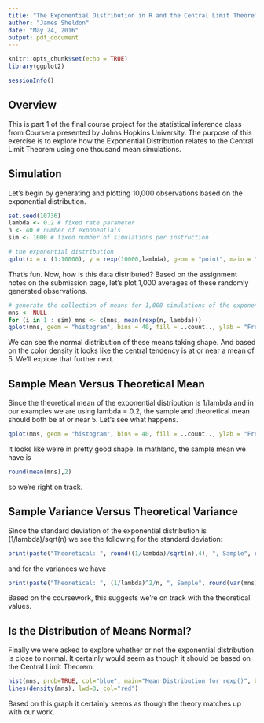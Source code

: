 ```yaml
---
title: "The Exponential Distribution in R and the Central Limit Theorem"
author: "James Sheldon"
date: "May 24, 2016"
output: pdf_document
---
```


```r
knitr::opts_chunk$set(echo = TRUE)
library(ggplot2)
```
```r
sessionInfo()
```
## Overview

This is part 1 of the final course project for the statistical inference class from Coursera presented by Johns Hopkins University. The purpose of this exercise is to explore how the Exponential Distribution relates to the Central Limit Theorem using one thousand mean simulations.

## Simulation

Let's begin by generating and plotting 10,000 observations based on the exponential distribution.

```r
set.seed(10736)
lambda <- 0.2 # fixed rate parameter
n <- 40 # number of exponentials
sim <- 1000 # fixed number of simulations per instruction

# the exponential distribution
qplot(x = c (1:10000), y = rexp(10000,lambda), geom = "point", main = "The Exponential Distribution for 10,000 Observations", xlab = "x", ylab = "y")
```

That's fun.  Now, how is this data distributed?  Based on the assignment notes on the submission page, let's plot 1,000 averages of these randomly generated observations.

```r
# generate the collection of means for 1,000 simulations of the exponential distribution
mns <- NULL
for (i in 1 : sim) mns <- c(mns, mean(rexp(n, lambda)))
qplot(mns, geom = "histogram", bins = 40, fill = ..count.., ylab = "Frequency", main = "Mean Distribution of rexp()")
```
We can see the normal distribution of these means taking shape.  And based on the color density it looks like the central tendency is at or near a mean of 5.  We'll explore that further next.


## Sample Mean Versus Theoretical Mean

Since the theoretical mean of the exponential distribution is 1/lambda and in our examples we are using lambda = 0.2, the sample and theoretical mean should both be at or near 5.  Let's see what happens.

```r
qplot(mns, geom = "histogram", bins = 40, fill = ..count.., ylab = "Frequency", main = "Actual vs Theoretical Mean")+geom_vline(xintercept = 5, color = "red")
```

It looks like we're in pretty good shape.  In mathland, the sample mean we have is 

```r
round(mean(mns),2)
```

so we're right on track.

## Sample Variance Versus Theoretical Variance

Since the standard deviation of the exponential distribution is (1/lambda)/sqrt(n) we see the following for the standard deviation:

```r
print(paste("Theoretical: ", round((1/lambda)/sqrt(n),4), ", Sample", round(sd(mns),4)))
```

and for the variances we have

```r
print(paste("Theoretical: ", (1/lambda)^2/n, ", Sample", round(var(mns),4)))
```

Based on the coursework, this suggests we're on track with the theoretical values.

## Is the Distribution of Means Normal?

Finally we were asked to explore whether or not the exponential distribution is close to normal. It certainly would seem as though it should be based on the Central Limit Theorem.

```r
hist(mns, prob=TRUE, col="blue", main="Mean Distribution for rexp()", breaks=20)
lines(density(mns), lwd=3, col="red")
```

Based on this graph it certainly seems as though the theory matches up with our work.